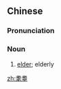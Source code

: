 ==Chinese==
{{zh-forms}}

===Pronunciation===
{{zh-pron
|m=màodié
|c=mou6 dit6
|cat=n
}}

===Noun===
{{zh-noun}}

# [[elder]]; elderly {{gloss|people aged between 80 and 100}}

[[zh:耄耋]]